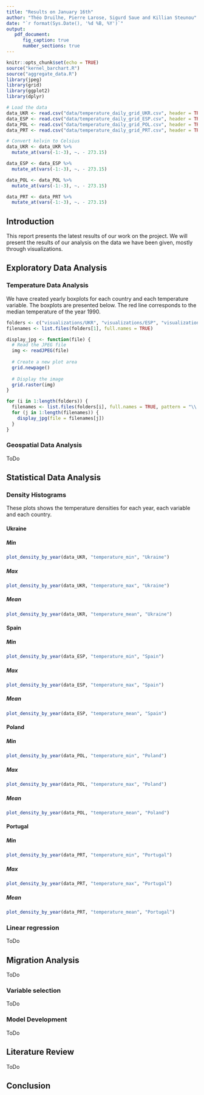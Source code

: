 ```yaml
---
title: "Results on January 16th"
author: "Théo Druilhe, Pierre Larose, Sigurd Saue and Killian Steunou"
date: "`r format(Sys.Date(), '%d %B, %Y')`"
output:
   pdf_document:
      fig_caption: true
      number_sections: true
---
```


```r
knitr::opts_chunk$set(echo = TRUE)
source("kernel_barchart.R")
source("aggregate_data.R")
library(jpeg)
library(grid)
library(ggplot2)
library(dplyr)

# Load the data
data_UKR <- read.csv("data/temperature_daily_grid_UKR.csv", header = TRUE, sep = ",")
data_ESP <- read.csv("data/temperature_daily_grid_ESP.csv", header = TRUE, sep = ",")
data_POL <- read.csv("data/temperature_daily_grid_POL.csv", header = TRUE, sep = ",")
data_PRT <- read.csv("data/temperature_daily_grid_PRT.csv", header = TRUE, sep = ",")

# Convert kelvin to Celsius
data_UKR <- data_UKR %>%
  mutate_at(vars(-1:-3), ~. - 273.15)

data_ESP <- data_ESP %>%
  mutate_at(vars(-1:-3), ~. - 273.15)

data_POL <- data_POL %>%
  mutate_at(vars(-1:-3), ~. - 273.15)

data_PRT <- data_PRT %>%
  mutate_at(vars(-1:-3), ~. - 273.15)
```


## Introduction
This report presents the latest results of our work on the project. We will 
present the results of our analysis on the data we have been given, mostly through visualizations.

\tableofcontents
\newpage

## Exploratory Data Analysis

### Temperature Data Analysis

We have created yearly boxplots for each country and each temperature variable.
The boxplots are presented below. The red line corresponds to the median temperature of the year 1990.

```r
folders <- c("visualizations/UKR", "visualizations/ESP", "visualizations/POL", "visualizations/PRT")
filenames <- list.files(folders[1], full.names = TRUE)

display_jpg <- function(file) {
  # Read the JPEG file
  img <- readJPEG(file)
  
  # Create a new plot area
  grid.newpage()
  
  # Display the image
  grid.raster(img)
}

for (i in 1:length(folders)) {
  filenames <- list.files(folders[i], full.names = TRUE, pattern = "\\.jpg$")
  for (j in 1:length(filenames)) {
    display_jpg(file = filenames[j])
  }
}


``` 

### Geospatial Data Analysis

ToDo

## Statistical Data Analysis

### Density Histograms

These plots shows the temperature densities for each year, each variable and each country.

#### Ukraine

##### Min

```r
plot_density_by_year(data_UKR, "temperature_min", "Ukraine")
```

##### Max

```r
plot_density_by_year(data_UKR, "temperature_max", "Ukraine")
```

##### Mean

```r
plot_density_by_year(data_UKR, "temperature_mean", "Ukraine")
```

#### Spain

##### Min

```r
plot_density_by_year(data_ESP, "temperature_min", "Spain")
```

##### Max

```r
plot_density_by_year(data_ESP, "temperature_max", "Spain")
```

##### Mean

```r
plot_density_by_year(data_ESP, "temperature_mean", "Spain")
```

#### Poland

##### Min

```r
plot_density_by_year(data_POL, "temperature_min", "Poland")
```

##### Max

```r
plot_density_by_year(data_POL, "temperature_max", "Poland")
```

##### Mean

```r
plot_density_by_year(data_POL, "temperature_mean", "Poland")
```

#### Portugal

##### Min

```r
plot_density_by_year(data_PRT, "temperature_min", "Portugal")
```

##### Max

```r
plot_density_by_year(data_PRT, "temperature_max", "Portugal")
```

##### Mean

```r
plot_density_by_year(data_PRT, "temperature_mean", "Portugal")
```

### Linear regression

ToDo

## Migration Analysis

ToDo

### Variable selection

ToDo

### Model Development

ToDo

## Literature Review

ToDo

## Conclusion

